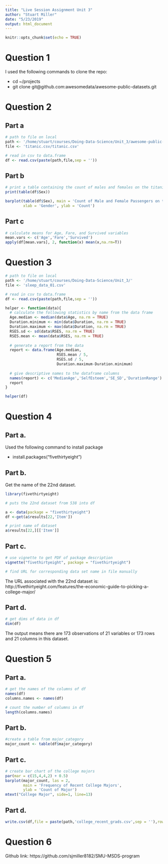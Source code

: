 ```yaml
---
title: "Live Session Assignment Unit 3"
author: "Stuart Miller"
date: "5/23/2019"
output: html_document
---
```


```r
knitr::opts_chunk$set(echo = TRUE)
```

# Question 1

I used the following commands to clone the repo:

* cd ~/projects
* git clone git@github.com:awesomedata/awesome-public-datasets.git

# Question 2

## Part a
```r

# path to file on local
path <- '/home/stuart/courses/Doing-Data-Science/Unit_3/awesome-public-datasets/Datasets/'
file <- 'titanic.csv/titanic.csv'

# read in csv to data.frame
df <- read.csv(paste(path,file,sep = ''))

```

## Part b

```r
# print a table containing the count of males and females on the titanic
print(table(df$Sex))
```


```r
barplot(table(df$Sex), main = 'Count of Male and Female Passengers on the Titanic',
        xlab = 'Gender', ylab = 'Count')
```

## Part c

```r
# calculate means for Age, Fare, and Survived variables
mean.vars <- c('Age','Fare','Survived')
apply(df[mean.vars], 2, function(x) mean(x,na.rm=T))
```

# Question 3

```r

# path to file on local
path <- '/home/stuart/courses/Doing-Data-Science/Unit_3/'
file <- 'sleep_data_01.csv'

# read in csv to data.frame
df <- read.csv(paste(path,file,sep = ''))

helper <- function(data){
  # calculate the following statistics by name from the data frame
  Age.median <- median(data$Age, na.rm = TRUE)
  Duration.minimum <- min(data$Duration, na.rm = TRUE)
  Duration.maximum <- max(data$Duration, na.rm = TRUE)
  RSES.sd <- sd(data$RSES, na.rm = TRUE)
  RSES.mean <- mean(data$RSES, na.rm = TRUE)
  
  # generate a report from the data
  report <- data.frame(Age.median, 
                       RSES.mean / 5, 
                       RSES.sd / 5,
                       Duration.maximum-Duration.minimum)
  
  # give descriptive names to the dataframe columns
  names(report) <- c('MedianAge','SelfEsteem','SE_SD','DurationRange')
  report
}

helper(df)

```

# Question 4

## Part a.
Used the following command to install package

* install.packages("fivethirtyeight")

## Part b.

Get the name of the 22nd dataset.

```r
library(fivethirtyeight)

# puts the 22nd dataset from 538 into df

a <- data(package = "fivethirtyeight")
df <-get(a$results[22,'Item'])

# print name of dataset
a$results[22,][['Item']]
```

## Part c.

```r
# use vignette to get PDF of package description
vignette("fivethirtyeight", package = "fivethirtyeight")

# find URL for corresponding data set name in file manually
```

The URL associated with the 22nd dataset is: http://fivethirtyeight.com/features/the-economic-guide-to-picking-a-college-major/

## Part d.

```r
# get dims of data in df
dim(df)
```

The output means there are 173 observations of 21 variables or 173 rows and 21 columns in this dataset.

# Question 5

## Part a.

```r
# get the names of the columns of df
names(df)
columns.names <- names(df)
```

```r
# count the number of columns in df
length(columns.names)
```

## Part b.

```r
#create a table from major_category
major_count <- table(df$major_category)
```


## Part c.

```r
# create bar chart of the college majors
par(mar = c(15,4,4,2) + 0.5)
barplot(major_count, las = 2,
        main = 'Frequency of Recent College Majors',
        ylab = 'Count of Major')
mtext("College Major", side=1, line=13)
```

## Part d.

```r
write.csv(df,file = paste(path,'college_recent_grads.csv',sep = ''),row.names =FALSE)
```


# Question 6

Github link: https://github.com/sjmiller8182/SMU-MSDS-program














